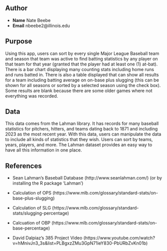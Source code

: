 ## Author
- **Name** Nate Beebe
- **Email** nbeebe2@illinois.edu

## Purpose

Using this app, users can sort by every single Major League Baseball team and season that team was active to find batting statistics by any player on that team for that year (granted that the player had at least one (1) at-bat). There is a bar chart displaying many counting stats including home runs and runs batted in. There is also a table displayed that can show all results for a team including batting average on on-base plus slugging (this can be shown for all seasons or sorted by a selected season using the check box). Some results are blank because there are some older games where not everything was recorded.

## Data

This data comes from the Lahman library. It has records for many baseball statistics for pitchers, hitters, and teams dating back to 1871 and including 2023 as the most recent year. With this data, users can manipulate the data to include all kinds of statistics that they wish. Users can sort by teams, years, players, and more. The Lahman dataset provides an easy way to have all this information in one place.

## References

- Sean Lahman's Baseball Database (http://www.seanlahman.com/) (or by installing the R package 'Lahman')

- Calculation of OPS (https://www.mlb.com/glossary/standard-stats/on-base-plus-slugging)

- Calculation of SLG (https://www.mlb.com/glossary/standard-stats/slugging-percentage)

- Calcuation of OBP (https://www.mlb.com/glossary/standard-stats/on-base-percentage)

- David Dalpiaz's 385 Project Video (https://www.youtube.com/watch?v=hMnivJn3_3s&list=PLBgxzZMu3GpN71ieY830-PbURbZvKn01b)

